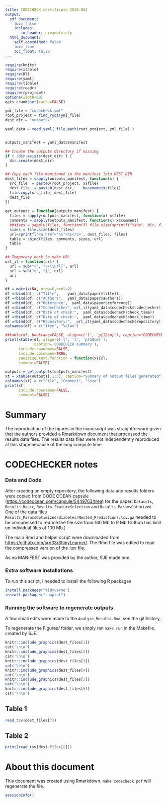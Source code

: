 ```yaml
---
title: CODECHECK certificate 2020-001
output:
  pdf_document:
    toc: false
    includes:
       in_header: preamble.sty
  html_document:
    self_contained: false
    toc: true
    toc_float: false
---
```



\centerline{\includegraphics[width=4cm]{codecheck_logo.pdf}}

\vspace*{2cm}

```r
require(knitr)
require(xtable)
require(DT)
require(yaml)
require(tibble)
require(readr)
require(rprojroot)
options(width=60)
opts_chunk$set(cache=FALSE)

yml_file = "codecheck.yml"
root_project = find_root(yml_file)
dest_dir = "outputs/"

yaml_data = read_yaml( file.path(root_project, yml_file) )


outputs_manifest = yaml_data$manifest

## Create the outputs directory if missing
if ( !dir.exists(dest_dir) ) {
  dir.create(dest_dir)
}

## Copy each file mentioned in the manifest into DEST_DIR
dest_files = sapply(outputs_manifest, function(x) {
  src_file  = paste0(root_project, x$file)
  dest_file  = paste0(dest_dir,    basename(x$file))
  file.copy(src_file, dest_file)
  dest_file
})
  
get_outputs = function(outputs_manifest) {
  files = sapply(outputs_manifest, function(x) x$file)
  comments = sapply(outputs_manifest, function(x) x$comment)
  ##sizes = sapply(files, function(f) file.size(sprintf("%s%s", dir, f)))
  sizes = file.size(dest_files)
  url=sprintf('<a href="%s">%s</a>', dest_files, files)
  table = cbind(files, comments, sizes, url)
  table
}
```

```r
## Temporary hack to make URL
url_it = function(url) {
  url = sub("<", "\\\\url{", url)
  url = sub(">", "}", url)
  url
}
```

```r
df = matrix(NA, nrow=0,ncol=2)
df =rbind(df, c("Title",    yaml_data$paper$title))
df =rbind(df, c("Authors",  yaml_data$paper$authors))
df =rbind(df, c("Reference",  yaml_data$paper$reference))
df =rbind(df, c("Codechecker", url_it(yaml_data$codecheck$codechecker)))
df =rbind(df, c("Date of check:",  yaml_data$codecheck$check_time))
df =rbind(df, c("Date of check:",  yaml_data$codecheck$check_time))
df =rbind(df, c("Repository:",  url_it(yaml_data$codecheck$repository)))
colnames(df) = c("Item", "Value")
```


```r
##kable(df, booktabs=FALSE, align=c('l', 'p{12cm}'), caption="CODECHECK Summary")
print(xtable(df, align=c('l', 'l', 'p{10cm}'),
             caption='CODECHECK summary'),
      include.rownames=FALSE,
      include.colnames=TRUE,
      sanitize.text.function = function(x){x},
      comment=FALSE)
```




```r
outputs = get_outputs(outputs_manifest)
xt = xtable(outputs[,1:3], caption="Summary of output files generated")
colnames(xt) = c("File", "Comment", "Size")
print(xt,
      include.rownames=FALSE,
      comment=FALSE)
```


# Summary

The reproduction of the figures in the manuscript was straightforward
given that the authors provided a Rmarkdown document that processed
the results data files.  The results data files were not independently
reproduced at this stage because of the long compute time.



\clearpage

# CODECHECKER notes


### Data and Code

After creating an empty repository, the following data and results
folders were copied from CODE OCEAN capsule (<https://codeocean.com/capsule/5449763/tree>) for the paper: `Datasets`,
`Results_Basic`, `Results_FeatureSelection` and
`Results_ParamsOptimized`.  One of the data files
`Results_ParamsOptimized/diabetes/Nested_Predictions.tsv.gz` needed to
be compressed to reduce the file size from 160 Mb to 9 Mb (Github has
limit on individual files of 100 Mb.)


The main Rmd and helper script were downloaded from
<https://github.com/srp33/ShinyLearner/>.  The Rmd file was edited to
read the compressed version of the .tsv file.

As no MANIFEST was provided by the author, SJE made one.

### Extra software installations



To run this script, I needed to install the following R packages

```r
install.packages("tidyverse")
install.packages("cowplot")
```

### Running the software to regenerate outputs.

A few small edits were made to the `Analyze_Results.Rmd`, see the git
history,

To regenerate the Figures/ folder, we simply ran `make run` in the
Makefile, created by SJE.


\clearpage

<!-- Perhaps yml should note which files should be shown in the -->
<!-- certificate?  By default, figures could be included with -->
<!-- *include_graphics* and data frames could be summarised by the tibble. -->

<!-- todo: script this below... -->

```r
knitr::include_graphics(dest_files[1])
cat('\n\n')
knitr::include_graphics(dest_files[2])
cat('\n\n')
knitr::include_graphics(dest_files[3])
cat('\n\n')
knitr::include_graphics(dest_files[4])
cat('\n\n')
knitr::include_graphics(dest_files[5])
cat('\n\n')
knitr::include_graphics(dest_files[6])
cat('\n\n')
```


\clearpage

## Table 1

```r
read_tsv(dest_files[7])
```

\clearpage

## Table 2

```r
print(read_tsv(dest_files[8]))
```

\clearpage

# About this document

This document was created using Rmarkdown.  `make codecheck.pdf` will
regenerate the file.

```r
sessionInfo()
```



<!-- 
  rmarkdown::render("piccolo2020-codecheck.Rmd", output_format="pdf_document") -->
